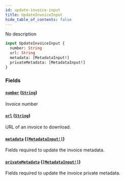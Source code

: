 ```yaml
---
id: update-invoice-input
title: UpdateInvoiceInput
hide_table_of_contents: false
---
```


No description

```graphql
input UpdateInvoiceInput {
  number: String
  url: String
  metadata: [MetadataInput!]
  privateMetadata: [MetadataInput!]
}
```

### Fields

#### [`number`](#) ([`String`](../../../developer/api-reference/scalars/string))

Invoice number

#### [`url`](#) ([`String`](../../../developer/api-reference/scalars/string))

URL of an invoice to download.

#### [`metadata`](#) ([`[MetadataInput!]`](../../../developer/api-reference/inputs/metadata-input))

Fields required to update the invoice metadata.

#### [`privateMetadata`](#) ([`[MetadataInput!]`](../../../developer/api-reference/inputs/metadata-input))

Fields required to update the invoice private metadata.
